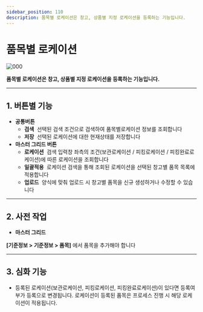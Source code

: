 ```yaml
---
sidebar_position: 110
description: 품목별 로케이션은 창고, 상품별 지정 로케이션을 등록하는 기능입니다.
---
```

# 품목별 로케이션

![000](./img/010.png)

**품목별 로케이션은 창고, 상품별 지정 로케이션을 등록하는 기능입니다.**

---

## **1. 버튼별 기능**

- **공통버튼**
    - **검색**  선택된 검색 조건으로 검색하여 품목별로케이션 정보를 조회합니다
    - **저장**  선택된 로케이션에 대한 현재상태를 저장합니다
- **마스터 그리드 버튼**
    - **로케이션**  검색 입력창 좌측의 조건(보관로케이션 / 피킹로케이션 / 피킹완료로케이션)에 따른 로케이션을 조회합니다
    - **일괄적용**  로케이션 검색을 통해 조회된 로케이션을 선택된 창고별 품목 목록에 적용합니다
    - **업로드**  양식에 맞춰 업로드 시 창고별 품목을 신규 생성하거나 수정할 수 있습니다

---

## 2. **사전 작업**
- **마스터 그리드**

**[기준정보 > 기준정보 > 품목]** 에서 품목을 추가해야 합니다

---

## 3. **심화 기능**
- 등록된 로케이션(보관로케이션, 피킹로케이션, 피킹완료로케이션)이 있다면 등록여부가 등록으로 변경됩니다. 로케이션이 등록된 품목은 프로세스 진행 시 해당 로케이션이 적용됩니다.